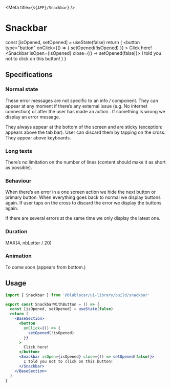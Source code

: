 

<Meta title={`${APP}/Snackbar`} />

# **Snackbar**

  const [isOpened, setOpened] = useState(false)
  return (
    <BaseSection>
      <button
        type="button"
        onClick={() => {
          setOpened(!isOpened)
        }}
      >
        Click here!
      </button>
      <Snackbar isOpen={isOpened} close={() => setOpened(false)}>
        I told you not to click on this button!
      </Snackbar>
    </BaseSection>
  )
}

<Canvas>
  <Story name="Default">
    <SnackbarWithButton />
  </Story>
</Canvas>

## Specifications

### Normal state

These error messages are not specific to an info / component.
They can appear at any moment if there’s any external issue (e.g. No internet connection) or after the user has made an action . If something is wrong we display an error message.

They always appear at the bottom of the screen and are sticky (exception: appears above the tab bar). User can discard them by tapping on the cross.
They appear above keyboards.

### Long texts

There’s no limitation on the number of lines (content should make it as short as possible).

### Behaviour

When there’s an error in a one screen action we hide the next button or primary button.
When everything goes back to normal we display buttons again.
If user taps on the cross to discard the error we display the buttons again.

If there are several errors at the same time we only display the latest one.

### Duration

MAX(4, nbLetter / 20)

### Animation

To come soon (appears from bottom.)

## Usage

```jsx
import { Snackbar } from '@blablacar/ui-library/build/snackbar'

export const SnackbarWithButton = () => {
  const [isOpened, setOpened] = useState(false)
  return (
    <BaseSection>
      <button
        onClick={() => {
          setOpened(!isOpened)
        }}
      >
        Click here!
      </button>
      <Snackbar isOpen={isOpened} close={() => setOpened(false)}>
        I told you not to click on this button!
      </Snackbar>
    </BaseSection>
  )
}
```

<ArgsTable of={Snackbar} />
